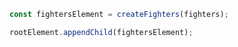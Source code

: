 ```js
const fightersElement = createFighters(fighters);

rootElement.appendChild(fightersElement);
```
